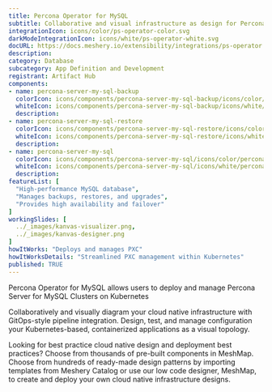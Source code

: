 ```yaml
---
title: Percona Operator for MySQL
subtitle: Collaborative and visual infrastructure as design for Percona Operator for MySQL
integrationIcon: icons/color/ps-operator-color.svg
darkModeIntegrationIcon: icons/white/ps-operator-white.svg
docURL: https://docs.meshery.io/extensibility/integrations/ps-operator
description: 
category: Database
subcategory: App Definition and Development
registrant: Artifact Hub
components: 
- name: percona-server-my-sql-backup
  colorIcon: icons/components/percona-server-my-sql-backup/icons/color/percona-server-my-sql-backup-color.svg
  whiteIcon: icons/components/percona-server-my-sql-backup/icons/white/percona-server-my-sql-backup-white.svg
  description: 
- name: percona-server-my-sql-restore
  colorIcon: icons/components/percona-server-my-sql-restore/icons/color/percona-server-my-sql-restore-color.svg
  whiteIcon: icons/components/percona-server-my-sql-restore/icons/white/percona-server-my-sql-restore-white.svg
  description: 
- name: percona-server-my-sql
  colorIcon: icons/components/percona-server-my-sql/icons/color/percona-server-my-sql-color.svg
  whiteIcon: icons/components/percona-server-my-sql/icons/white/percona-server-my-sql-white.svg
  description: 
featureList: [
  "High-performance MySQL database",
  "Manages backups, restores, and upgrades",
  "Provides high availability and failover"
]
workingSlides: [
  ../_images/kanvas-visualizer.png,
  ../_images/kanvas-designer.png
]
howItWorks: "Deploys and manages PXC"
howItWorksDetails: "Streamlined PXC management within Kubernetes"
published: TRUE
---
```

<p>
Percona Operator for MySQL allows users to deploy and manage Percona Server for MySQL Clusters on Kubernetes
</p>
<p>
    Collaboratively and visually diagram your cloud native infrastructure with GitOps-style pipeline integration. Design, test, and manage configuration your Kubernetes-based, containerized applications as a visual topology.
</p>
<p>
    Looking for best practice cloud native design and deployment best practices? Choose from thousands of pre-built components in MeshMap. Choose from hundreds of ready-made design patterns by importing templates from Meshery Catalog or use our low code designer, MeshMap, to create and deploy your own cloud native infrastructure designs.
</p>
